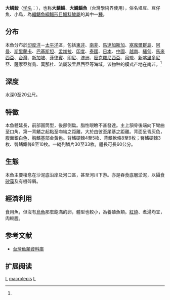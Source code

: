 {{Speciesbox 
| status = NE
| status_system = IUCN3.1
| status_ref = 
| image = Liza macrolepis Day.png
| taxon = Liza macrolepis
| authority =  A. Smith, 1846<ref name='id7014'>{{cite web| url =http://www.bioinfo.cn/db05/BjdwSpecies.php?action=view&id=7014| title =大鳞鮻| work =中国动物物种编目数据库| publisher =中国科学院微生物研究所| author =中国科学院动物研究所| accessdate =2009-04-11| deadurl =yes| archiveurl =https://web.archive.org/web/20160305083448/http://www.bioinfo.cn/db05/BjdwSpecies.php?action=view&id=7014| archivedate =2016-03-05}}</ref>
| synonyms = *''Liza troschelli''<br /><small>Bleeker, 1858</small>-59''
*''Mugil rodericensis''<br /><small>Günther, 1876</small>
*''Mugil smithii''<br /><small>Günther, 1861</small>
*''Mugil borneensis''<br /><small>Bleeker, 1851</small>
*''Mugil macrolepis''<br /><small>Smith, 1846</small>
*''Chelon macrolepis''<br /><small>Smith, 1846</small>
*''Mugil troschelii''<br /><small>Bleeker, 1858</small>-59''
*''Liza akame''<br /><small>Tanaka, 1916</small>
*''Mugil poicilus''<br /><small>Day, 1865</small>
}}

'''大鳞鮻'''（[[学名|学名]]：{{lang|la|''Liza macrolepis''}}），也称'''大鱗鯔'''、'''大鱗鯔魚'''（台灣學術界使用），俗名塭豆、豆仔魚、小烏，為[[輻鰭魚綱|輻鰭魚綱]][[鯔形目|鯔形目]][[鯔科|鯔科]][[鮻屬|鮻屬]]的其中一[[種|種]]。

==分布==
本魚分布於[[印度洋|印度洋]]－[[太平洋|太平洋]]區，包括[[東非|東非]]、[[南非|南非]]、[[馬達加斯加|馬達加斯加]]、[[塞席爾群島|塞席爾群島]]、[[阿曼|阿曼]]、[[斯里蘭卡|斯里蘭卡]]、[[巴基斯坦|巴基斯坦]]、[[孟加拉|孟加拉]]、[[印度|印度]]、[[泰國|泰國]]、[[日本|日本]]、[[中國|中國]]、[[越南|越南]]、[[緬甸|緬甸]]、[[馬來西亞|馬來西亞]]、[[台灣|台灣]]、[[新加坡|新加坡]]、[[菲律賓|菲律賓]]、[[印尼|印尼]]、[[澳洲|澳洲]]、[[密克羅尼西亞|密克羅尼西亞]]、[[帛琉|帛琉]]、[[新喀里多尼亞|新喀里多尼亞]]、[[薩摩亞群島|薩摩亞群島]]、[[萬那杜|萬那杜]]、[[法屬玻里尼西亞|法屬玻里尼西亞]]等海域。该物种的模式产地在南非。<ref name='id7014'/>

==深度==
水深0至20公尺。

==特徵==
本魚體延長，前部圓筒型，後部側扁。脂性眼瞼不甚發達。主上頷骨後端向下彎曲至口角。第一背鰭之起點至吻端之距離，大於由彼至尾基之距離。背面呈青灰色，腹面銀白色、胸鰭基部金黃色。背鰭硬棘4至5枚、背鰭軟條8至9枚；臀鰭硬棘3枚、臀鰭鰭條8至10枚。一縱列鱗片30至33枚。體長可長60公分。

==生態==
本魚主要棲息在沙泥底沿岸及河口區，甚至河川下游。亦是吞食底層淤泥，以攝食[[矽藻|矽藻]]及有機碎屑。

==經濟利用==
食用魚，但沒有[[烏魚|烏魚]]那麼飽滿的卵，體型也較小，為養殖魚類。[[紅燒|紅燒]]、煮湯均宜，肉較腥。

==参考文献==
{{reflist}}
*[http://fishdb.sinica.edu.tw/ 台灣魚類資料庫]{{Wayback|url=http://fishdb.sinica.edu.tw/ |date=20160304193340 }}

== 扩展阅读 ==
{{refbegin}}
{{wikispecies-inline|Liza macrolepis|大鳞鮻}}
{{refend}}
{{Taxonbar|from=Q3642095}}

[[Category:食用鱼|L]]
[[Category:鮻屬|macrolepis]]
[[Category:1846年描述的魚類|L]]